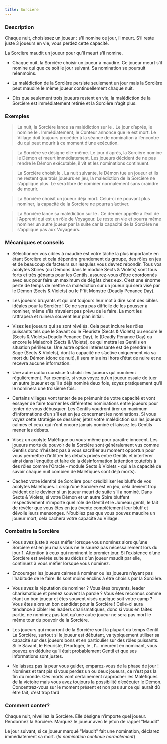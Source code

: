 ```yaml
---
title: Sorcière
---
```



<Role SORCIERE header />

### Description

Chaque nuit, choisissez un joueur : s'il nomine ce jour, il meurt. S’il reste juste 3 joueurs en vie, vous perdez cette capacité.

La Sorcière maudit un joueur pour qu’il meurt s’il nomine.

-   Chaque nuit, la Sorcière choisir un joueur à maudire. Ce joueur meurt s’il nomine qui que ce soit le jour suivant. Sa nomination se poursuit néanmoins.

-   La malédiction de la Sorcière persiste seulement un jour mais la Sorcière peut maudire le même joueur continuellement chaque nuit.

-   Dès que seulement trois joueurs restent en vie, la malédiction de la Sorcière est immédiatement retirée et la Sorcière n’agit plus.

### Exemples 

> La nuit, la Sorcière lance sa malédiction sur le <Role CRIEUR />. Le jour d’après, le <Role CRIEUR /> nomine le <Role BARBIER />. Immédiatement, le Conteur annonce que le <Role CRIEUR /> est mort. Le Village doit toujours procéder à la séance de nomination à l’encontre du <Role BARBIER /> qui peut mourir à ce moment d’une exécution.

> La Sorcière se désigne elle-même. Le jour d’après, la Sorcière nomine le Démon et meurt immédiatement. Les joueurs décident de ne pas rendre le Démon exécutable, il vit et les nominations continuent.

> La Sorcière choisit le <Role PARIEUR />. La nuit suivante, le Démon tue un joueur et ils ne restent que trois joueurs en jeu, la malédiction de la Sorcière ne s’applique plus. Le <Role PARIEUR /> sera libre de nominer normalement sans craindre de mourir.

> La Sorcière choisit un joueur déjà mort. Celui-ci ne pouvant plus nominer, la capacité de la Sorcière ne pourra s’activer.

> La Sorcière lance sa malédiction sur le <Role SOLDAT />. Ce dernier appelle à l’exil de l’Apprenti qui est un rôle de Voyageur. Le <Role SOLDAT /> reste en vie et pourra même nominer un autre joueur par la suite car la capacité de la Sorcière ne s’applique pas aux Voyageurs.

### Mécaniques et conseils   

- Sélectionner vos cibles à maudire est votre tâche la plus importante en étant Sorcière et cela dépendra grandement du groupe, des rôles en jeu et de beaucoup de facteurs sur lesqules vous devrez rebondir. Tous vos acolytes Sbires (ou Démons dans le module Sects & Violets) sont tous forts et très gênants pour les Gentils, assurez-vous d’être coordonnés avec eux pour faire un maximum de dégâts chez eux.
C’est une énorme perte de temps de mettre sa malédiction sur un joueur qui sera visé par le Démon (Sects & Violets) ou le P’tit Monstre (Deadly Penance Day).
- Les joueurs bruyants et qui ont toujours leur mot à dire sont des cibles idéales pour la Sorcière ! Ce ne sera pas difficile de les pousser à nominer, même s’ils n’avaient pas prévu de le faire. La mort les rattrapera et ruinera souvent leur plan initial.

- Visez les joueurs qui se sont révélés. Cela peut inclure les rôles puissants tels que le Savant ou le Fleuriste (Sects & Violets) ou encore le <Role FAUSSAIRE /> (Sects & Violets+Deadly Penance Day), le <Role CHASSEUR_DE_PRIMES /> (Deadly Penance Day) ou encore le Maladroit (Sects & Violets), ce qui mettra les Gentils en situation périlleuse.
Une autre option intéressante est de prendre le Sage (Sects & Violets), dont la capacité ne s’active uniquement via sa mort du Démon (donc de nuit), il sera mis ainsi hors d’état de nuire et ne recevra aucune information.

- Une autre option consiste à choisir les joueurs qui nominent régulièrement. Par exemple, si vous voyez qu’un joueur essaie de tuer un autre joueur et qu’il a déjà nominé deux fois, soyez pratiquement qu’il le nominera une troisième fois.

- Certains villages vont tenter de se prémunir de votre capacité et vont essayer de faire tourner les différentes nominations entre joueurs pour tenter de vous débusquer. Les Gentils voudront tirer un maximum d’informations d’un <Role CRIEUR /> s’il est en jeu concernant les nominations. Si vous voyez cette stratégie se dessiner, jetez votre malédiction sur les joueurs calmes et ceux qui n’ont encore jamais nominé et laissez les Gentils mener les débats.

- Visez un acolyte Maléfique ou vous-même pour paraître innocent. Les joueurs morts du pouvoir de la Sorcière sont généralement vus comme Gentils donc n’hésitez pas à vous sacrifier au moment opportun pour vous permettre d’infiltrer les débats privés entre Gentils et interférer ainsi dans l’enquête et faire de la désinformation (attention toutefois à des rôles comme l’Oracle - module Sects & Violets - qui a la capacité de savoir chaque nuit combien de Maléfiques sont déjà morts).

- Cachez votre identité de Sorcière pour crédibiliser les bluffs de vos acolytes Maléfiques. Lorsqu’une Sorcière est en jeu, cela devient trop évident de le deviner si un joueur meurt de suite s’il a nominé. Dans Sects & Violets, si votre Démon et un autre Sbire bluffent respectivement n’importe quel rôle de Gentil et le Jumeau gentil, le fait de révéler que vous êtes en jeu évente complètement leur bluff et dévoile leurs mensonges.
N’oubliez pas que vous pouvez maudire un joueur mort, cela cachera votre capacité au Village.

### Combattre la Sorcière

- Vous avez juste à vous méfier lorsque vous nominez alors qu’une Sorcière est en jeu mais vous ne le saurez pas nécessairement lors du jour 1. Attention à ceux qui nominent le premier jour. Si l’existence d’une Sorcière est avérée suite au décès d’un joueur maudit par elle, continuez à vous méfier lorsque vous nominez.

- Encourager les joueurs calmes à nominer ou les joueurs n’ayant pas l’habitude de le faire. Ils sont moins enclins à être choisis par la Sorcière.

- Vous avez la réputation de nominer ? Vous êtes bruyants, leader charismatique et prenez souvent la parole ? Vous êtes reconnus comme étant un bon joueur et êtes souvent visés quelque soit votre camp ? Vous êtes alors un bon candidat pour la Sorcière ! Celle-ci aura tendance à cibler les leaders charismatiques, donc si vous en faites partie, ne nominez pas tant qu’une autre joueur ne sera pas mort le même tour du pouvoir de la Sorcière.

- Les joueurs qui mourront de la Sorcière sont la plupart du temps Gentil. La Sorcière, surtout si le joueur est débutant, va typiquement utiliser sa capacité sur des joueurs bons et en particulier sur des rôles puissants. Si le Savant, le Fleuriste, l’Horloger, le <Role PARIEUR />, l’<Role EXORCISTE />… meurent en nominant, vous pouvez en déduire qu’il était probablement Gentil et que ses informations sont justes.

- Ne laissez pas la peur vous guider, emparez-vous de la phase de jour ! Nominez et tant pis si vous perdez un ou deux joueurs, ce n’est pas la fin du monde. Ces morts vont certainement rapprocher les Maléfiques de la victoire mais vous avez toujours la possibilité d’exécuter le Démon. Concentrez-vous sur le moment présent et non pas sur ce qui aurait dû être fait, c’est trop tard

### Comment conter?

Chaque nuit, réveillez la Sorcière. Elle désigne n’importe quel joueur. Rendormez la Sorcière. Marquez le joueur avec le jeton de rappel "Maudit"

Le jour suivant, si ce joueur marqué "Maudit" fait une nomination, déclarez immédiatement sa mort. (_la nomination continue normalement_)